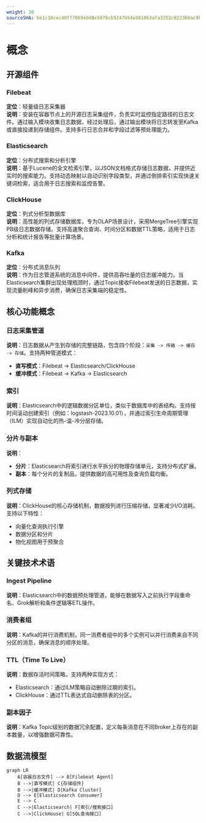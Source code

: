 ```yaml
---
weight: 30
sourceSHA: 6e1c10cec40ff7069ebd8e5078cb9247b54a981063afa3352c822366ac9bf0e0
---
```


# 概念

## 开源组件

### Filebeat

**定位**：轻量级日志采集器  
**说明**：安装在容器节点上的开源日志采集组件，负责实时监控指定路径的日志文件。通过输入模块收集日志数据，经过处理后，通过输出模块将日志转发至Kafka或直接投递到存储组件。支持多行日志合并和字段过滤等预处理能力。

### Elasticsearch

**定位**：分布式搜索和分析引擎  
**说明**：基于Lucene的全文检索引擎，以JSON文档格式存储日志数据，并提供近实时的搜索能力。支持动态映射以自动识别字段类型，并通过倒排索引实现快速关键词检索，适合用于日志搜索和监控告警。

### ClickHouse

**定位**：列式分析型数据库  
**说明**：高性能的列式存储数据库，专为OLAP场景设计，采用MergeTree引擎实现PB级日志数据存储。支持高速聚合查询、时间分区和数据TTL策略，适用于日志分析和统计报告等批量计算场景。

### Kafka

**定位**：分布式消息队列  
**说明**：作为日志管道系统的消息中间件，提供高吞吐量的日志缓冲能力。当Elasticsearch集群出现处理瓶颈时，通过Topic接收Filebeat发送的日志数据，实现流量削峰和异步消费，确保日志采集端的稳定性。

## 核心功能概念

### 日志采集管道

**说明**：日志数据从产生到存储的完整链路，包含四个阶段：`采集 -> 传输 -> 缓存 -> 存储`。支持两种管道模式：
- **直写模式**：Filebeat → Elasticsearch/ClickHouse
- **缓冲模式**：Filebeat → Kafka → Elasticsearch

### 索引

**说明**：Elasticsearch中的逻辑数据分区单位，类似于数据库中的表结构。支持按时间滚动创建索引（例如：logstash-2023.10.01），并通过索引生命周期管理（ILM）实现自动化的热-温-冷分层存储。

### 分片与副本

**说明**：
- **分片**：Elasticsearch将索引进行水平拆分的物理存储单元，支持分布式扩展。
- **副本**：每个分片的复制品，提供数据的高可用性及查询负载均衡。

### 列式存储

**说明**：ClickHouse的核心存储机制，数据按列进行压缩存储，显著减少I/O消耗。支持以下特性：
- 向量化查询执行引擎
- 数据分区和分片
- 物化视图用于预聚合

## 关键技术术语

### Ingest Pipeline

**说明**：Elasticsearch中的数据预处理管道，能够在数据写入之前执行字段重命名、Grok解析和条件逻辑等ETL操作。

### 消费者组

**说明**：Kafka的并行消费机制，同一消费者组中的多个实例可以并行消费来自不同分区的消息，确保消息的顺序处理。

### TTL（Time To Live）

**说明**：数据存活时间策略，支持两种实现方式：
- Elasticsearch：通过ILM策略自动删除过期的索引。
- ClickHouse：通过TTL表达式自动删除表的分区。

### 副本因子

**说明**：Kafka Topic级别的数据冗余配置，定义每条消息在不同Broker上存在的副本数量，以增强数据可靠性。

## 数据流模型

```mermaid
graph LR
    A[容器日志文件] --> B[Filebeat Agent]
    B -->|直写模式| C{存储组件}
    B -->|缓冲模式| D[Kafka Cluster]
    D --> E[Elasticsearch Consumer]
    E --> C
    C -->|Elasticsearch| F[索引/搜索接口]
    C -->|ClickHouse| G[SQL查询接口]
```
